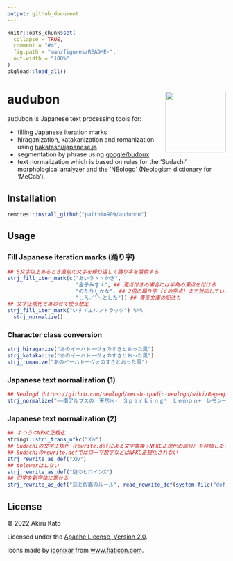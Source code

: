 ```yaml
---
output: github_document
---
```


<!-- README.md is generated from README.Rmd. Please edit that file -->

```r
knitr::opts_chunk$set(
  collapse = TRUE,
  comment = "#>",
  fig.path = "man/figures/README-",
  out.width = "100%"
)
pkgload::load_all()
```

# audubon <a href='https://paithiov909.github.io/audubon'><img src='man/figures/logo.png' align="right" height="139" /></a>

<!-- badges: start -->
<!-- badges: end -->

audubon is Japanese text processing tools for:

- filling Japanese iteration marks
- hiraganization, katakanization and romanization using [hakatashi/japanese.js](https://github.com/hakatashi/japanese.js)
- segmentation by phrase using [google/budoux](https://github.com/google/budoux)
- text normalization which is based on rules for the 'Sudachi' morphological analyzer and the 'NEologd' (Neologism dictionary for 'MeCab').

## Installation

```r
remotes::install_github("paithio909/audubon")
```

## Usage

### Fill Japanese iteration marks (踊り字)

```r
## 5文字以上あるとき直前の文字を繰り返して踊り字を置換する
strj_fill_iter_mark(c("あいうゝ〃かき",
                      "金子みすゞ", ## 濁点付きの場合には半角の濁点を付ける
                      "のたり〳〵かな", ## 2倍の踊り字（くの字点）まで対応している
                      "しろ／″＼とした")) ## 青空文庫の記法も
## 文字正規化とあわせて使う想定
strj_fill_iter_mark("いすゞエルフトラック") %>%
  strj_normalize()
```

### Character class conversion

```r
strj_hiraganize("あのイーハトーヴォのすきとおった風")
strj_katakanize("あのイーハトーヴォのすきとおった風")
strj_romanize("あのイーハトーヴォのすきとおった風")
```

### Japanese text normalization (1)

```r
## Neologd（https://github.com/neologd/mecab-ipadic-neologd/wiki/Regexp.ja）の文字正規化
strj_normalize("――南アルプスの　天然水-　Ｓｐａｒｋｉｎｇ*　Ｌｅｍｏｎ+　レモン一絞り")
```

### Japanese text normalization (2)

```r
## ふつうのNFKC正規化
stringi::stri_trans_nfkc("Ⅹⅳ")
## Sudachiの文字正規化（rewrite.defによる文字置換＋NFKC正規化の部分）を移植したもの
## Sudachiのrewrite.defではローマ数字などはNFKC正規化されない
strj_rewrite_as_def("Ⅹⅳ")
## tolowerはしない
strj_rewrite_as_def("謎のヒロインX")
## 旧字を新字体に寄せる
strj_rewrite_as_def("惡と假面のルール", read_rewrite_def(system.file("def/kyuji.def", package = "audubon")))
```

## License

&copy; 2022 Akiru Kato

Licensed under the [Apache License, Version 2.0](http://www.apache.org/licenses/LICENSE-2.0.html).

Icons made by [iconixar](https://www.flaticon.com/authors/iconixar) from [www.flaticon.com](https://www.flaticon.com/).
